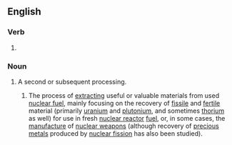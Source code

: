 ==English==

===Verb===
{{head|en|verb form}}

# {{present participle of|en|reprocess|nocat=1}}

===Noun===
{{wikipedia|nuclear reprocessing}}
{{en-noun}}

# A second or subsequent processing.
## {{lb|en|engineering|nuclear physics}} The process of [[extract]]ing useful or valuable materials from used [[nuclear fuel]], mainly focusing on the recovery of [[fissile]] and [[fertile]] material (primarily [[uranium]] and [[plutonium]], and sometimes [[thorium]] as well) for use in fresh [[nuclear reactor]] [[fuel]], or, in some cases, the [[manufacture]] of [[nuclear weapon]]s (although recovery of [[precious metal]]s produced by [[nuclear fission]] has also been studied).
##: {{ux|en|Nuclear '''reprocessing''' is a highly-controversial issue; proponents point to the massive reduction in the amount of radioactive waste requiring secure disposal, the utilisation of the remaining uranium and plutonium in the used fuel rods which would otherwise go to waste, and the opportunity to recover valuable fission byproducts such as platinum-group metals and silver, while opponents of '''reprocessing''' argue that it delays the switch away from nuclear power and results in massive toxic and radioactive contamination of the '''reprocessing''' sites, and that the separation of useable fissile material presents an unjustifiable proliferation risk.}}